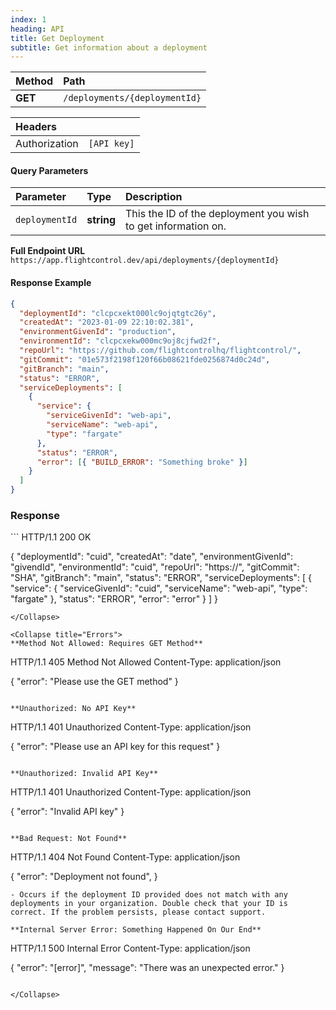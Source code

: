 ```yaml
---
index: 1
heading: API
title: Get Deployment
subtitle: Get information about a deployment
---
```



| **Method** | **Path**                      |
| :--------- | :---------------------------- |
| **GET**    | `/deployments/{deploymentId}` |

| **Headers**   |             |
| :------------ | :---------- |
| Authorization | `[API key]` |

#### Query Parameters

| Parameter      | Type       | Description                                                   |
| :------------- | :--------- | :------------------------------------------------------------ |
| `deploymentId` | **string** | This the ID of the deployment you wish to get information on. |

**Full Endpoint URL**
`https://app.flightcontrol.dev/api/deployments/{deploymentId}`

#### Response Example

```json
{
  "deploymentId": "clcpcxekt000lc9ojqtgtc26y",
  "createdAt": "2023-01-09 22:10:02.381",
  "environmentGivenId": "production",
  "environmentId": "clcpcxekw000mc9oj8cjfwd2f",
  "repoUrl": "https://github.com/flightcontrolhq/flightcontrol/",
  "gitCommit": "01e573f2198f120f66b08621fde0256874d0c24d",
  "gitBranch": "main",
  "status": "ERROR",
  "serviceDeployments": [
    {
      "service": {
        "serviceGivenId": "web-api",
        "serviceName": "web-api",
        "type": "fargate"
      },
      "status": "ERROR",
      "error": [{ "BUILD_ERROR": "Something broke" }]
    }
  ]
}
```

### Response

<Collapse title="Success">
```
HTTP/1.1 200 OK

{
"deploymentId": "cuid",
"createdAt": "date",
"environmentGivenId": "givendId",
"environmentId": "cuid",
"repoUrl": "https://",
"gitCommit": "SHA",
"gitBranch": "main",
"status": "ERROR",
"serviceDeployments": [
{
"service": {
"serviceGivenId": "cuid",
"serviceName": "web-api",
"type": "fargate"
},
"status": "ERROR",
"error": "error"
}
]
}

```
</Collapse>

<Collapse title="Errors">
**Method Not Allowed: Requires GET Method**

```

HTTP/1.1 405 Method Not Allowed
Content-Type: application/json

{
"error": "Please use the GET method"
}

```

**Unauthorized: No API Key**

```

HTTP/1.1 401 Unauthorized
Content-Type: application/json

{
"error": "Please use an API key for this request"
}

```

**Unauthorized: Invalid API Key**

```

HTTP/1.1 401 Unauthorized
Content-Type: application/json

{
"error": "Invalid API key"
}

```

**Bad Request: Not Found**

```

HTTP/1.1 404 Not Found
Content-Type: application/json

{
"error": "Deployment not found",
}

```
- Occurs if the deployment ID provided does not match with any deployments in your organization. Double check that your ID is correct. If the problem persists, please contact support.

**Internal Server Error: Something Happened On Our End**

```

HTTP/1.1 500 Internal Error
Content-Type: application/json

{
"error": "[error]",
"message": "There was an unexpected error."
}

```

</Collapse>
```
